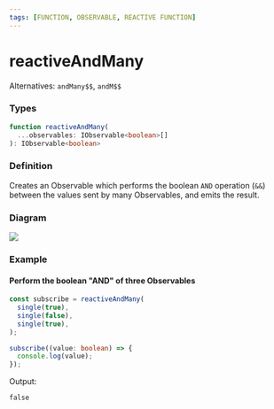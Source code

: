 ```yaml
---
tags: [FUNCTION, OBSERVABLE, REACTIVE FUNCTION]
---
```


# reactiveAndMany

Alternatives: `andMany$$`, `andM$$`

### Types

```ts
function reactiveAndMany(
  ...observables: IObservable<boolean>[]
): IObservable<boolean>
```

### Definition

Creates an Observable which performs the boolean `AND` operation (`&&`) between the values sent by many Observables, and emits the result.

### Diagram

[![](https://mermaid.ink/img/pako:eNqVkc1OwzAMx18l8gmk8gI5TGoLR8RhcPPFSzyI1LoldSZN09596RioqeDALfHv_yHLJ3CDZ7Aw8WdicfwY6D1Sj4IyUtTgwkiipjY0mWE3cTzQruO6pE1Jm5K2JW1LGpmchgPX4p9JjrN2Nbpb9FbLmuWnvS9jX95e5x3qh81mFWeNxsQozW9oT92UWfu3bTXOwlz1Y2z-bfyCKFBBz7Gn4PM1TijGIOgH94xg89PznlKnCCjnLE2jJ-UnH3SIYK_lFVDSYXsUB3YO_RbdLnpTnS-TC7V9)](https://mermaid.live/edit#pako:eNqVkc1OwzAMx18l8gmk8gI5TGoLR8RhcPPFSzyI1LoldSZN09596RioqeDALfHv_yHLJ3CDZ7Aw8WdicfwY6D1Sj4IyUtTgwkiipjY0mWE3cTzQruO6pE1Jm5K2JW1LGpmchgPX4p9JjrN2Nbpb9FbLmuWnvS9jX95e5x3qh81mFWeNxsQozW9oT92UWfu3bTXOwlz1Y2z-bfyCKFBBz7Gn4PM1TijGIOgH94xg89PznlKnCCjnLE2jJ-UnH3SIYK_lFVDSYXsUB3YO_RbdLnpTnS-TC7V9)

### Example

#### Perform the boolean "AND" of three Observables

```ts
const subscribe = reactiveAndMany(
  single(true),
  single(false),
  single(true),
);

subscribe((value: boolean) => {
  console.log(value);
});
```

Output:

```text
false
```
